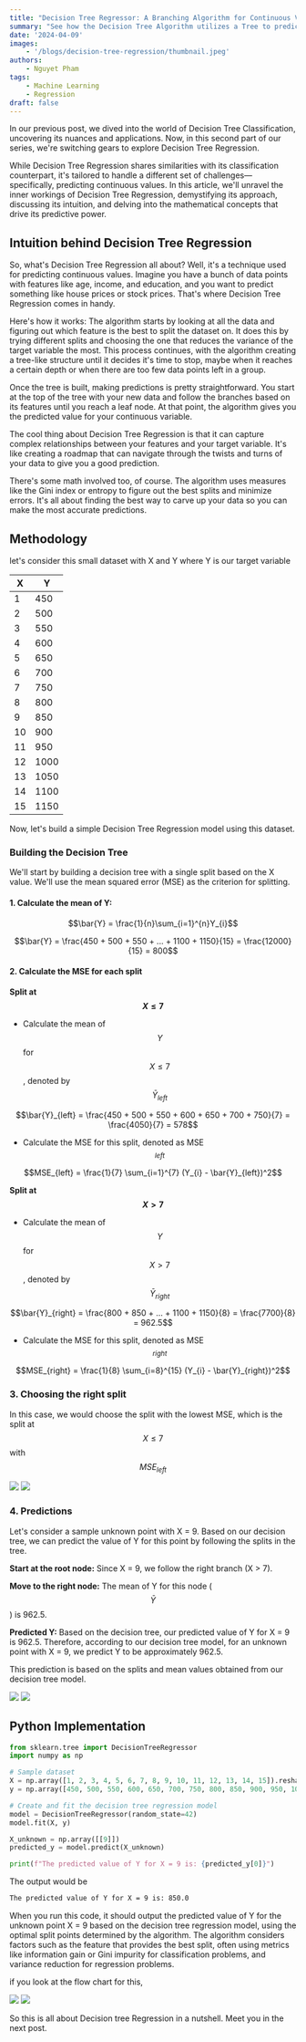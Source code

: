 ```yaml
---
title: "Decision Tree Regressor: A Branching Algorithm for Continuous Values"
summary: "See how the Decision Tree Algorithm utilizes a Tree to predict continuous values and learn to implement it using python and scikit learn"
date: '2024-04-09'
images: 
    - '/blogs/decision-tree-regression/thumbnail.jpeg'
authors:
    - Nguyet Pham
tags: 
    - Machine Learning
    - Regression
draft: false
---
```


In our previous post, we dived into the world of Decision Tree Classification, uncovering its nuances and applications. Now, in this second part of our series, we're switching gears to explore Decision Tree Regression.

While Decision Tree Regression shares similarities with its classification counterpart, it's tailored to handle a different set of challenges—specifically, predicting continuous values. In this article, we'll unravel the inner workings of Decision Tree Regression, demystifying its approach, discussing its intuition, and delving into the mathematical concepts that drive its predictive power.

## Intuition behind Decision Tree Regression

So, what's Decision Tree Regression all about? Well, it's a technique used for predicting continuous values. Imagine you have a bunch of data points with features like age, income, and education, and you want to predict something like house prices or stock prices. That's where Decision Tree Regression comes in handy.

Here's how it works: The algorithm starts by looking at all the data and figuring out which feature is the best to split the dataset on. It does this by trying different splits and choosing the one that reduces the variance of the target variable the most. This process continues, with the algorithm creating a tree-like structure until it decides it's time to stop, maybe when it reaches a certain depth or when there are too few data points left in a group.

Once the tree is built, making predictions is pretty straightforward. You start at the top of the tree with your new data and follow the branches based on its features until you reach a leaf node. At that point, the algorithm gives you the predicted value for your continuous variable.

The cool thing about Decision Tree Regression is that it can capture complex relationships between your features and your target variable. It's like creating a roadmap that can navigate through the twists and turns of your data to give you a good prediction.

There's some math involved too, of course. The algorithm uses measures like the Gini index or entropy to figure out the best splits and minimize errors. It's all about finding the best way to carve up your data so you can make the most accurate predictions.

## Methodology

let's consider this small dataset with X and Y where Y is our target variable

| X  | Y   |
|----|-----|
| 1  | 450 |
| 2  | 500 |
| 3  | 550 |
| 4  | 600 |
| 5  | 650 |
| 6  | 700 |
| 7  | 750 |
| 8  | 800 |
| 9  | 850 |
| 10 | 900 |
| 11 | 950 |
| 12 | 1000|
| 13 | 1050|
| 14 | 1100|
| 15 | 1150|


Now, let's build a simple Decision Tree Regression model using this dataset.

### Building the Decision Tree

We'll start by building a decision tree with a single split based on the X value. We'll use the mean squared error (MSE) as the criterion for splitting.

#### 1. Calculate the mean of Y:

```math
\bar{Y} = \frac{1}{n}\sum_{i=1}^{n}Y_{i}
```

```math
\bar{Y} = \frac{450 + 500 + 550 + ... + 1100 + 1150}{15} = \frac{12000}{15} = 800
```

#### 2. Calculate the MSE for each split

**Split at $$X \leq 7$$**
- Calculate the mean of $$Y$$ for $$X \leq 7$$, denoted by $$\bar{Y}_{left}$$

```math
\bar{Y}_{left} = \frac{450 + 500 + 550 + 600 + 650 + 700 + 750}{7} = \frac{4050}{7} = 578
```

- Calculate the MSE for this split, denoted as MSE<sub>$$left$$</sub>

```math
MSE_{left} = \frac{1}{7} \sum_{i=1}^{7} (Y_{i} - \bar{Y}_{left})^2
```

**Split at $$X > 7$$**
- Calculate the mean of $$Y$$ for $$X > 7$$, denoted by $$\bar{Y}_{right}$$

```math
\bar{Y}_{right} = \frac{800 + 850 + ... + 1100 + 1150}{8} = \frac{7700}{8} = 962.5
```

- Calculate the MSE for this split, denoted as MSE<sub>$$right$$</sub>

```math
MSE_{right} = \frac{1}{8} \sum_{i=8}^{15} (Y_{i} - \bar{Y}_{right})^2
```

### 3. Choosing the right split

In this case, we would choose the split with the lowest MSE, which is the split at $$X \leq 7$$ with $$MSE_{left}$$


![](/blogs/decision-tree-regression/--light-flow-1.png)
![](/blogs/decision-tree-regression/--dark-flow-1.png)


### 4. Predictions

Let's consider a sample unknown point with X = 9. Based on our decision tree, we can predict the value of Y for this point by following the splits in the tree.

**Start at the root node:**
Since X = 9, we follow the right branch (X > 7).

**Move to the right node:**
The mean of Y for this node ($$\bar{Y}$$) is 962.5.

**Predicted Y:**
Based on the decision tree, our predicted value of Y for X = 9 is 962.5.
Therefore, according to our decision tree model, for an unknown point with X = 9, we predict Y to be approximately 962.5.

This prediction is based on the splits and mean values obtained from our decision tree model.

![](/blogs/decision-tree-regression/--light-flow-2.png)
![](/blogs/decision-tree-regression/--dark-flow-2.png)

## Python Implementation

```py
from sklearn.tree import DecisionTreeRegressor
import numpy as np

# Sample dataset
X = np.array([1, 2, 3, 4, 5, 6, 7, 8, 9, 10, 11, 12, 13, 14, 15]).reshape(-1, 1)
y = np.array([450, 500, 550, 600, 650, 700, 750, 800, 850, 900, 950, 1000, 1050, 1100, 1150])

# Create and fit the decision tree regression model
model = DecisionTreeRegressor(random_state=42)
model.fit(X, y)

X_unknown = np.array([[9]])
predicted_y = model.predict(X_unknown)

print(f"The predicted value of Y for X = 9 is: {predicted_y[0]}")
```

The output would be

```sh
The predicted value of Y for X = 9 is: 850.0
```

When you run this code, it should output the predicted value of Y for the unknown point X = 9 based on the decision tree regression model, using the optimal split points determined by the algorithm. The algorithm considers factors such as the feature that provides the best split, often using metrics like information gain or Gini impurity for classification problems, and variance reduction for regression problems.

if you look at the flow chart for this,

![](/blogs/decision-tree-regression/--light-flow-3.png)
![](/blogs/decision-tree-regression/--dark-flow-3.png)


So this is all about Decision tree Regression in a nutshell. Meet you in the next post.